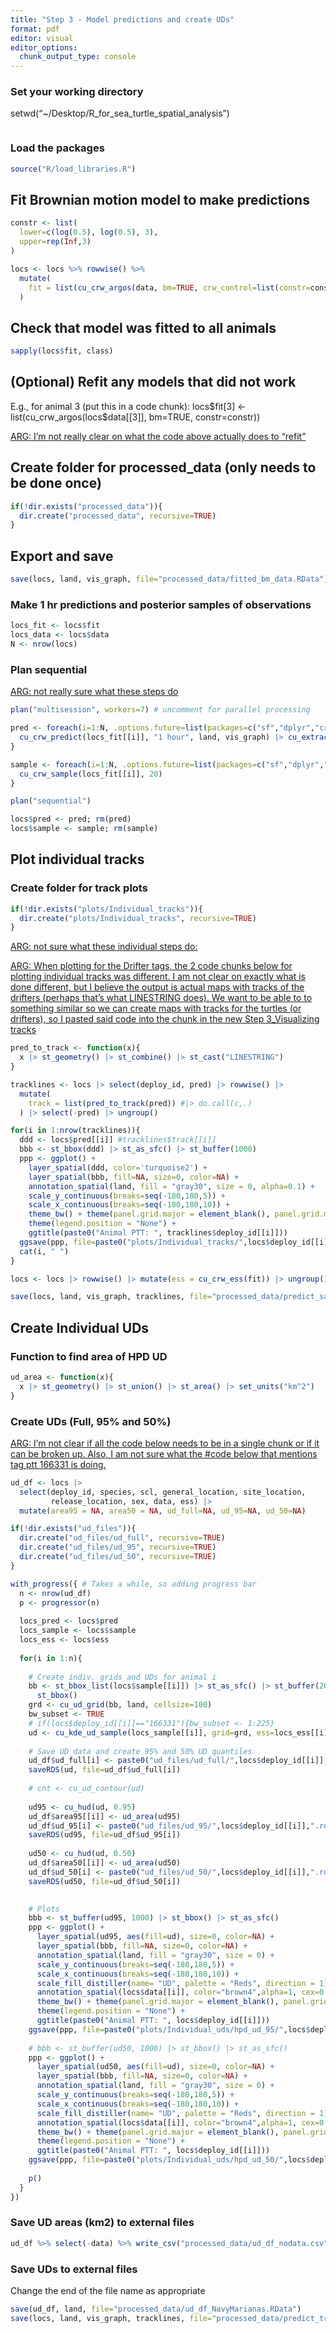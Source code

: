 ```yaml
---
title: "Step 3 - Model predictions and create UDs"
format: pdf
editor: visual
editor_options: 
  chunk_output_type: console
---
```


### Set your working directory

setwd("\~/Desktop/R_for_sea_turtle_spatial_analysis")

```r

```

### Load the packages

```r
source("R/load_libraries.R")
```

## Fit Brownian motion model to make predictions

```r
constr <- list(
  lower=c(log(0.5), log(0.5), 3),
  upper=rep(Inf,3)
)

locs <- locs %>% rowwise() %>% 
  mutate(
    fit = list(cu_crw_argos(data, bm=TRUE, crw_control=list(constr=constr)))
  )
```

## Check that model was fitted to all animals

```r
sapply(locs$fit, class)
```

## (Optional) Refit any models that did not work

E.g., for animal 3 (put this in a code chunk): locs\$fit\[3\] \<- list(cu_crw_argos(locs\$data\[\[3\]\], bm=TRUE, constr=constr))

[ARG: I'm not really clear on what the code above actually does to "refit"]{.underline}

## Create folder for processed_data (only needs to be done once)

```r
if(!dir.exists("processed_data")){
  dir.create("processed_data", recursive=TRUE)
}
```

## Export and save

```r
save(locs, land, vis_graph, file="processed_data/fitted_bm_data.RData")
```

### Make 1 hr predictions and posterior samples of observations

```r
locs_fit <- locs$fit
locs_data <- locs$data
N <- nrow(locs)
```

### Plan sequential

[ARG: not really sure what these steps do]{.underline}

```r
plan("multisession", workers=7) # uncomment for parallel processing

pred <- foreach(i=1:N, .options.future=list(packages=c("sf","dplyr","crawlUtils"), seed=TRUE)) %dofuture% {
  cu_crw_predict(locs_fit[[i]], "1 hour", land, vis_graph) |> cu_extract_obst(locs_data[[i]])
}

sample <- foreach(i=1:N, .options.future=list(packages=c("sf","dplyr","crawlUtils"), seed=TRUE)) %dofuture% {
  cu_crw_sample(locs_fit[[i]], 20)
}

plan("sequential")

locs$pred <- pred; rm(pred)
locs$sample <- sample; rm(sample)
```

## Plot individual tracks

### Create folder for track plots

```r
if(!dir.exists("plots/Individual_tracks")){
  dir.create("plots/Individual_tracks", recursive=TRUE)
}
```

[ARG: not sure what these individual steps do:]{.underline}

[ARG: When plotting for the Drifter tags, the 2 code chunks below for plotting individual tracks was different. I am not clear on exactly what is done different, but I believe the output is actual maps with tracks of the drifters (perhaps that's what LINESTRING does). We want to be able to to something similar so we can create maps with tracks for the turtles (or drifters), so I pasted said code into the chunk in the new Step 3_Visualizing tracks]{.underline}

```r
pred_to_track <- function(x){
  x |> st_geometry() |> st_combine() |> st_cast("LINESTRING")
}

tracklines <- locs |> select(deploy_id, pred) |> rowwise() |>
  mutate(
    track = list(pred_to_track(pred)) #|> do.call(c,.)
  ) |> select(-pred) |> ungroup()
```

```r
for(i in 1:nrow(tracklines)){
  ddd <- locs$pred[[i]] #tracklines$track[[i]]
  bbb <- st_bbox(ddd) |> st_as_sfc() |> st_buffer(1000) 
  ppp <- ggplot() +
    layer_spatial(ddd, color='turquoise2') +
    layer_spatial(bbb, fill=NA, size=0, color=NA) +
    annotation_spatial(land, fill = "gray30", size = 0, alpha=0.1) +
    scale_y_continuous(breaks=seq(-180,180,5)) +
    scale_x_continuous(breaks=seq(-180,180,10)) +
    theme_bw() + theme(panel.grid.major = element_blank(), panel.grid.minor = element_blank())+
    theme(legend.position = "None") +
    ggtitle(paste0("Animal PTT: ", tracklines$deploy_id[[i]]))
  ggsave(ppp, file=paste0("plots/Individual_tracks/",locs$deploy_id[[i]],".png"), width=6.5, height=4)
  cat(i, " ")
}
```

```r
locs <- locs |> rowwise() |> mutate(ess = cu_crw_ess(fit)) |> ungroup()
```

```r
save(locs, land, vis_graph, tracklines, file="processed_data/predict_samples.RData")

```

## Create Individual UDs

### Function to find area of HPD UD

```r
ud_area <- function(x){
  x |> st_geometry() |> st_union() |> st_area() |> set_units("km^2")
}
```

### Create UDs (Full, 95% and 50%)

[ARG: I'm not clear if all the code below needs to be in a single chunk or if it can be broken up. Also, I am not sure what the #code below that mentions tag ptt 166331 is doing.]{.underline}

```r
ud_df <- locs |> 
  select(deploy_id, species, scl, general_location, site_location, 
         release_location, sex, data, ess) |>
  mutate(area95 = NA, area50 = NA, ud_full=NA, ud_95=NA, ud_50=NA)

if(!dir.exists("ud_files")){
  dir.create("ud_files/ud_full", recursive=TRUE)
  dir.create("ud_files/ud_95", recursive=TRUE)
  dir.create("ud_files/ud_50", recursive=TRUE)
}

with_progress({ # Takes a while, so adding progress bar
  n <- nrow(ud_df)
  p <- progressor(n)
  
  locs_pred <- locs$pred
  locs_sample <- locs$sample
  locs_ess <- locs$ess
  
  for(i in 1:n){
    
    # Create indiv. grids and UDs for animal i
    bb <- st_bbox_list(locs$sample[[i]]) |> st_as_sfc() |> st_buffer(2000) |> 
      st_bbox()
    grd <- cu_ud_grid(bb, land, cellsize=100)
    bw_subset <- TRUE
    # if(locs$deploy_id[[i]]=="166331"){bw_subset <- 1:225}
    ud <- cu_kde_ud_sample(locs_sample[[i]], grid=grd, ess=locs_ess[[i]], bw_subset=bw_subset)
    
    # Save UD data and create 95% and 50% UD quantiles
    ud_df$ud_full[i] <- paste0("ud_files/ud_full/",locs$deploy_id[[i]],".rds")
    saveRDS(ud, file=ud_df$ud_full[i])
    
    # cnt <- cu_ud_contour(ud)
    
    ud95 <- cu_hud(ud, 0.95)
    ud_df$area95[[i]] <- ud_area(ud95)
    ud_df$ud_95[i] <- paste0("ud_files/ud_95/",locs$deploy_id[[i]],".rds")
    saveRDS(ud95, file=ud_df$ud_95[i])
    
    ud50 <- cu_hud(ud, 0.50)
    ud_df$area50[[i]] <- ud_area(ud50)
    ud_df$ud_50[i] <- paste0("ud_files/ud_50/",locs$deploy_id[[i]],".rds")
    saveRDS(ud50, file=ud_df$ud_50[i])
    

    # Plots
    bbb <- st_buffer(ud95, 1000) |> st_bbox() |> st_as_sfc()
    ppp <- ggplot() +
      layer_spatial(ud95, aes(fill=ud), size=0, color=NA) +
      layer_spatial(bbb, fill=NA, size=0, color=NA) +
      annotation_spatial(land, fill = "gray30", size = 0) +
      scale_y_continuous(breaks=seq(-180,180,5)) +
      scale_x_continuous(breaks=seq(-180,180,10)) +
      scale_fill_distiller(name= "UD", palette = "Reds", direction = 1) +
      annotation_spatial(locs$data[[i]], color="brown4",alpha=1, cex=0.15) +
      theme_bw() + theme(panel.grid.major = element_blank(), panel.grid.minor = element_blank())+
      theme(legend.position = "None") +
      ggtitle(paste0("Animal PTT: ", locs$deploy_id[[i]]))
    ggsave(ppp, file=paste0("plots/Individual_uds/hpd_ud_95/",locs$deploy_id[[i]],".png"), width=6.5, height=4)
    
    # bbb <- st_buffer(ud50, 1000) |> st_bbox() |> st_as_sfc()
    ppp <- ggplot() +
      layer_spatial(ud50, aes(fill=ud), size=0, color=NA) +
      layer_spatial(bbb, fill=NA, size=0, color=NA) +
      annotation_spatial(land, fill = "gray30", size = 0) +
      scale_y_continuous(breaks=seq(-180,180,5)) +
      scale_x_continuous(breaks=seq(-180,180,10)) +
      scale_fill_distiller(name= "UD", palette = "Reds", direction = 1) +
      annotation_spatial(locs$data[[i]], color="brown4",alpha=1, cex=0.15) +
      theme_bw() + theme(panel.grid.major = element_blank(), panel.grid.minor = element_blank())+
      theme(legend.position = "None") +
      ggtitle(paste0("Animal PTT: ", locs$deploy_id[[i]]))
    ggsave(ppp, file=paste0("plots/Individual_uds/hpd_ud_50/",locs$deploy_id[[i]],".png"), width=6.5, height=4)
    
    p()
  }
})

```

### Save UD areas (km2) to external files

```r
ud_df %>% select(-data) %>% write_csv("processed_data/ud_df_nodata.csv")

```

### Save UDs to external files

Change the end of the file name as appropriate

```r
save(ud_df, land, file="processed_data/ud_df_NavyMarianas.RData")
save(locs, land, vis_graph, tracklines, file="processed_data/predict_track_NavyMarianas.RData")

```
